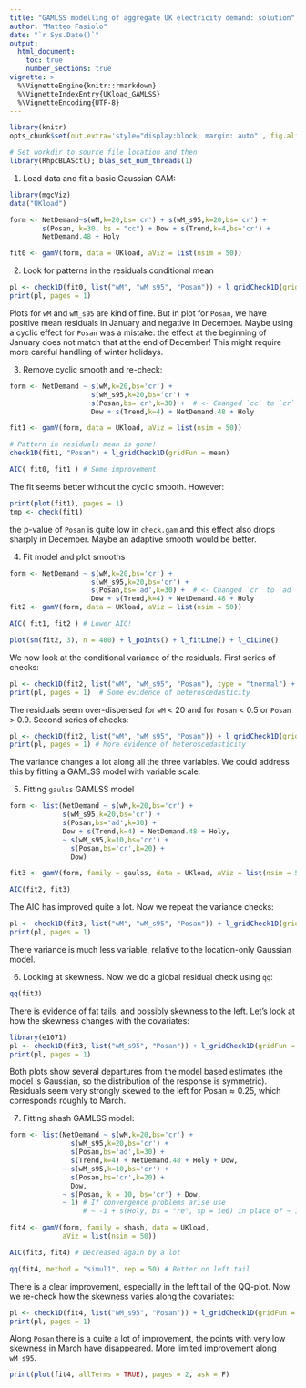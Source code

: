 ```yaml
---
title: "GAMLSS modelling of aggregate UK electricity demand: solution"
author: "Matteo Fasiolo"
date: "`r Sys.Date()`"
output: 
  html_document:
    toc: true
    number_sections: true
vignette: >
  %\VignetteEngine{knitr::rmarkdown}
  %\VignetteIndexEntry{UKload_GAMLSS}
  %\VignetteEncoding{UTF-8}
---
```

  
```r
library(knitr)
opts_chunk$set(out.extra='style="display:block; margin: auto"', fig.align="center", tidy=FALSE)
```

```r
# Set workdir to source file location and then
library(RhpcBLASctl); blas_set_num_threads(1)
```

1) Load data and fit a basic Gaussian GAM:
```r
library(mgcViz)
data("UKload")

form <- NetDemand~s(wM,k=20,bs='cr') + s(wM_s95,k=20,bs='cr') + 
        s(Posan, k=30, bs = "cc") + Dow + s(Trend,k=4,bs='cr') + 
        NetDemand.48 + Holy

fit0 <- gamV(form, data = UKload, aViz = list(nsim = 50)) 
```

2. Look for patterns in the residuals conditional mean
```r
pl <- check1D(fit0, list("wM", "wM_s95", "Posan")) + l_gridCheck1D(gridFun = mean, stand = "sc")
print(pl, pages = 1)
```
Plots for `wM` and `wM_s95` are kind of fine. But in plot for `Posan`, we have positive mean residuals in January and negative in December. Maybe using a cyclic effect for `Posan` was a mistake: the effect at the beginning of January does not match that at the end of December! This might require more careful handling of winter holidays.

3. Remove cyclic smooth and re-check:
```r
form <- NetDemand ~ s(wM,k=20,bs='cr') + 
                    s(wM_s95,k=20,bs='cr') + 
                    s(Posan,bs='cr',k=30) +  # <- Changed `cc` to `cr`
                    Dow + s(Trend,k=4) + NetDemand.48 + Holy

fit1 <- gamV(form, data = UKload, aViz = list(nsim = 50)) 

# Pattern in residuals mean is gone!
check1D(fit1, "Posan") + l_gridCheck1D(gridFun = mean)

AIC( fit0, fit1 ) # Some improvement
```
The fit seems better without the cyclic smooth. However:
```r
print(plot(fit1), pages = 1)
tmp <- check(fit1)
```

the p-value of `Posan` is quite low in `check.gam` and this effect also drops sharply in December. 
Maybe an adaptive smooth would be better.


4. Fit model and plot smooths
```r
form <- NetDemand ~ s(wM,k=20,bs='cr') + 
                    s(wM_s95,k=20,bs='cr') + 
                    s(Posan,bs='ad',k=30) +  # <- Changed `cr` to `ad`
                    Dow + s(Trend,k=4) + NetDemand.48 + Holy
fit2 <- gamV(form, data = UKload, aViz = list(nsim = 50)) 

AIC( fit1, fit2 ) # Lower AIC!

plot(sm(fit2, 3), n = 400) + l_points() + l_fitLine() + l_ciLine()
```
We now look at the conditional variance of the residuals. First series of checks:
```r
pl <- check1D(fit2, list("wM", "wM_s95", "Posan"), type = "tnormal") + l_densCheck(n = c(100, 100), tol = -1)
print(pl, pages = 1)  # Some evidence of heteroscedasticity
```
The residuals seem over-dispersed for `wM` < 20 and for `Posan` < 0.5 or `Posan` > 0.9. Second series of checks: 
```r
pl <- check1D(fit2, list("wM", "wM_s95", "Posan")) + l_gridCheck1D(gridFun = sd, stand = "sc")
print(pl, pages = 1) # More evidence of heteroscedasticity
```
The variance changes a lot along all the three variables. We could address this by fitting a GAMLSS model with variable scale.

5. Fitting `gaulss` GAMLSS model
```r
form <- list(NetDemand ~ s(wM,k=20,bs='cr') + 
             s(wM_s95,k=20,bs='cr') + 
             s(Posan,bs='ad',k=30) + 
             Dow + s(Trend,k=4) + NetDemand.48 + Holy, 
             ~ s(wM_s95,k=10,bs='cr') + 
               s(Posan,bs='cr',k=20) + 
               Dow)

fit3 <- gamV(form, family = gaulss, data = UKload, aViz = list(nsim = 50))

AIC(fit2, fit3) 
```
The AIC has improved quite a lot. Now we repeat the variance checks:
```r
pl <- check1D(fit3, list("wM", "wM_s95", "Posan")) + l_gridCheck1D(gridFun = sd, stand = "sc")
print(pl, pages = 1)
```
There variance is much less variable, relative to the location-only Gaussian model.

6. Looking at skewness. Now we do a global residual check using `qq`:
```r
qq(fit3) 
```
There is evidence of fat tails, and possibly skewness to the left. Let's look at how the skewness changes with the covariates:
```r
library(e1071)
pl <- check1D(fit3, list("wM_s95", "Posan")) + l_gridCheck1D(gridFun = skewness, stand = "sc")
print(pl, pages = 1)
```
Both plots show several departures from the model based estimates (the model is Gaussian, so the distribution of the response is symmetric). Residuals seem very strongly skewed to the left for $\text{Posan} \approx 0.25$, which corresponds roughly to March. 

7. Fitting shash GAMLSS model:
```r
form <- list(NetDemand ~ s(wM,k=20,bs='cr') + 
               s(wM_s95,k=20,bs='cr') + 
               s(Posan,bs='ad',k=30) + 
               s(Trend,k=4) + NetDemand.48 + Holy + Dow, 
             ~ s(wM_s95,k=10,bs='cr') + 
               s(Posan,bs='cr',k=20) + 
               Dow, 
             ~ s(Posan, k = 10, bs='cr') + Dow, 
             ~ 1) # If convergence problems arise use
                  # ~ -1 + s(Holy, bs = "re", sp = 1e6) in place of ~ 1

fit4 <- gamV(form, family = shash, data = UKload, 
             aViz = list(nsim = 50))

AIC(fit3, fit4) # Decreased again by a lot

qq(fit4, method = "simul1", rep = 50) # Better on left tail
```
There is a clear improvement, especially in the left tail of the QQ-plot. Now we re-check how the skewness varies along the covariates:
```r
pl <- check1D(fit4, list("wM_s95", "Posan")) + l_gridCheck1D(gridFun = skewness, stand = "sc")
print(pl, pages = 1)
```
Along `Posan` there is a quite a lot of improvement, the points with very low skewness in March have disappeared. More limited improvement along `wM_s95`.

```r
print(plot(fit4, allTerms = TRUE), pages = 2, ask = F)
```
